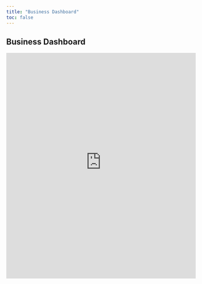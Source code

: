 ```yaml
---
title: "Business Dashboard"
toc: false
---
```


## Business Dashboard

<iframe height="600" width="100%" frameborder="no" src="https://jean-kwizera-vic.shinyapps.io/Dashboard/"> </iframe>
